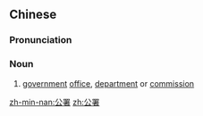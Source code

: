 ==Chinese==
{{zh-forms}}

===Pronunciation===
{{zh-pron
|m=gōng署
|c=gung1 cyu5
|mn=kong-sū
|cat=n
}}

===Noun===
{{zh-noun}}

# [[government]] [[office]], [[department]] or [[commission]]

[[zh-min-nan:公署]]
[[zh:公署]]